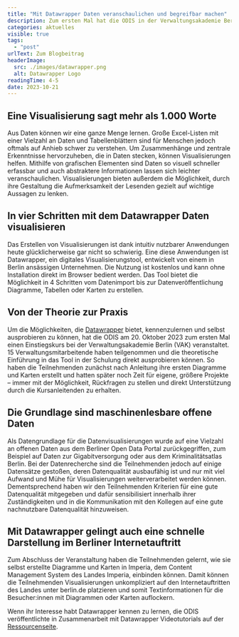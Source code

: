 ```yaml
---
title: "Mit Datawrapper Daten veranschaulichen und begreifbar machen"
description: Zum ersten Mal hat die ODIS in der Verwaltungsakademie Berlin eine Schulung zum Thema "Visualisierungen mit Datawrapper" angeboten. Wir berichten im Blogpost.
categories: aktuelles
visible: true
tags:
  - "post"
urlText: Zum Blogbeitrag
headerImage:
  src: ./images/datawrapper.png
  alt: Datawrapper Logo
readingTime: 4-5
date: 2023-10-21
---
```


## Eine Visualisierung sagt mehr als 1.000 Worte

Aus Daten können wir eine ganze Menge lernen. Große Excel-Listen mit einer Vielzahl an Daten und Tabellenblättern sind für Menschen jedoch oftmals auf Anhieb schwer zu verstehen. Um Zusammenhänge und zentrale Erkenntnisse hervorzuheben, die in Daten stecken, können Visualisierungen helfen. Mithilfe von grafischen Elementen sind Daten so visuell schneller erfassbar und auch abstraktere Informationen lassen sich leichter veranschaulichen. Visualisierungen bieten außerdem die Möglichkeit, durch ihre Gestaltung die Aufmerksamkeit der Lesenden gezielt auf wichtige Aussagen zu lenken.

## In vier Schritten mit dem Datawrapper Daten visualisieren

Das Erstellen von Visualisierungen ist dank intuitiv nutzbarer Anwendungen heute glücklicherweise gar nicht so schwierig. Eine diese Anwendungen ist Datawrapper, ein digitales Visualisierungstool, entwickelt von einem in Berlin ansässigen Unternehmen. Die Nutzung ist kostenlos und kann ohne Installation direkt im Browser bedient werden. Das Tool bietet die Möglichkeit in 4 Schritten vom Datenimport bis zur Datenveröffentlichung Diagramme, Tabellen oder Karten zu erstellen.

## Von der Theorie zur Praxis

Um die Möglichkeiten, die [Datawrapper](https://www.datawrapper.de) bietet, kennenzulernen und selbst ausprobieren zu können, hat die ODIS am 20. Oktober 2023 zum ersten Mal einen Einstiegskurs bei der Verwaltungsakademie Berlin (VAK) veranstaltet. 15 Verwaltungsmitarbeitende haben teilgenommen und die theoretische Einführung in das Tool in der Schulung direkt ausprobieren können. So haben die Teilnehmenden zunächst nach Anleitung ihre ersten Diagramme und Karten erstellt und hatten später noch Zeit für eigene, größere Projekte – immer mit der Möglichkeit, Rückfragen zu stellen und direkt Unterstützung durch die Kursanleitenden zu erhalten.


<ImageSection
  src={image1}
  caption="Das Interesse an der Schulung ist groß."
  fullWidth
/>


<ImageSection
  src={image2}
  caption="Datawrapper in der Praxis."
/>

## Die Grundlage sind maschinenlesbare offene Daten

Als Datengrundlage für die Datenvisualisierungen wurde auf eine Vielzahl an offenen Daten aus dem Berliner Open Data Portal zurückgegriffen, zum Beispiel auf Daten zur Gigabitversorgung oder aus dem Kriminalitätsatlas Berlin. Bei der Datenrecherche sind die Teilnehmenden jedoch auf einige Datensätze gestoßen, deren Datenqualität ausbaufähig ist und nur mit viel Aufwand und Mühe für Visualisierungen weiterverarbeitet werden können. Dementsprechend haben wir den Teilnehmenden Kriterien für eine gute Datenqualität mitgegeben und dafür sensibilisiert innerhalb ihrer Zuständigkeiten und in die Kommunikation mit den Kollegen auf eine gute nachnutzbare Datenqualität hinzuweisen.

## Mit Datawrapper gelingt auch eine schnelle Darstellung im Berliner Internetauftritt

Zum Abschluss der Veranstaltung haben die Teilnehmenden gelernt, wie sie selbst erstellte Diagramme und Karten in Imperia, dem Content Management System des Landes Imperia, einbinden können. Damit können die Teilnehmenden Visualisierungen unkompliziert auf den Internetauftritten des Landes unter berlin.de platzieren und somit Textinformationen für die Besucher:innen mit Diagrammen oder Karten auflockern.

Wenn ihr Interesse habt Datawrapper kennen zu lernen, die ODIS veröffentlichte in Zusammenarbeit mit Datawrapper Videotutorials auf der [Ressourcenseite](https://odis-berlin.de/ressourcen/datenvisualisierung/).